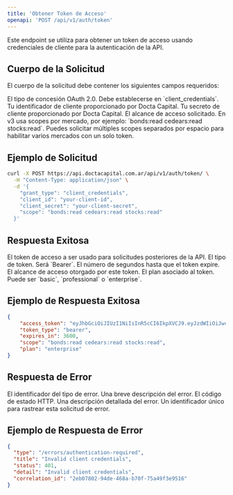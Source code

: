 ```yaml
---
title: 'Obtener Token de Acceso'
openapi: 'POST /api/v1/auth/token'
---
```


<Note>
  Este endpoint se utiliza para obtener un token de acceso usando credenciales de cliente para la autenticación de la API.
</Note>

## Cuerpo de la Solicitud

El cuerpo de la solicitud debe contener los siguientes campos requeridos:

<ParamField body="grant_type" type="string" required>
  El tipo de concesión OAuth 2.0. Debe establecerse en `client_credentials`.
</ParamField>

<ParamField body="client_id" type="string" required>
  Tu identificador de cliente proporcionado por Docta Capital.
</ParamField>

<ParamField body="client_secret" type="string" required>
  Tu secreto de cliente proporcionado por Docta Capital.
</ParamField>

<ParamField body="scope" type="string" required>
  El alcance de acceso solicitado. En v3 usa scopes por mercado, por ejemplo: `bonds:read cedears:read stocks:read`.
  
  <Tip>
  Puedes solicitar múltiples scopes separados por espacio para habilitar varios mercados con un solo token.
  </Tip>
</ParamField>

## Ejemplo de Solicitud

```bash
curl -X POST https://api.doctacapital.com.ar/api/v1/auth/token/ \
  -H "Content-Type: application/json" \
  -d '{
    "grant_type": "client_credentials",
    "client_id": "your-client-id",
    "client_secret": "your-client-secret",
    "scope": "bonds:read cedears:read stocks:read"
  }'
```

## Respuesta Exitosa

<ResponseField name="access_token" type="string">
  El token de acceso a ser usado para solicitudes posteriores de la API.
</ResponseField>

<ResponseField name="token_type" type="string">
  El tipo de token. Será `Bearer`.
</ResponseField>

<ResponseField name="expires_in" type="integer">
  El número de segundos hasta que el token expire.
</ResponseField>

<ResponseField name="scope" type="string">
  El alcance de acceso otorgado por este token.
</ResponseField>

<ResponseField name="plan" type="string">
  El plan asociado al token. Puede ser `basic`, `professional` o `enterprise`.
</ResponseField>

## Ejemplo de Respuesta Exitosa

```json
{
    "access_token": "eyJhbGciOiJIUzI1NiIsInR5cCI6IkpXVCJ9.eyJzdWIiOiJwcm9kLWJhc3Rpb24tMDAxIiwiY2xpZW50X2lkIjoicHJvZC1iYXN0aW9uLTAwMSIsInNjb3BlcyI6WyJtYXJrZXRfZGF0YTpyZWFkIl0sInBsYW4iOiJlbnRlcnByaXNlIiwidG9rZW5fdHlwZSI6ImJlYXJlciIsImV4cCI6MTc1NzQ1Njg5OSwiaWF0IjoxNzU3NDUzMjk5fQ.zbvaoJLRwXFgW0aYG3DiZQM3p_4BZ3SNWj1mZEtN9wU",
    "token_type": "bearer",
    "expires_in": 3600,
    "scope": "bonds:read cedears:read stocks:read",
    "plan": "enterprise"
}
```

## Respuesta de Error

<ResponseField name="type" type="string">
  El identificador del tipo de error.
</ResponseField>

<ResponseField name="title" type="string">
  Una breve descripción del error.
</ResponseField>

<ResponseField name="status" type="integer">
  El código de estado HTTP.
</ResponseField>

<ResponseField name="detail" type="string">
  Una descripción detallada del error.
</ResponseField>

<ResponseField name="correlation_id" type="string">
  Un identificador único para rastrear esta solicitud de error.
</ResponseField>

## Ejemplo de Respuesta de Error

```json
{
  "type": "/errors/authentication-required",
  "title": "Invalid client credentials",
  "status": 401,
  "detail": "Invalid client credentials",
  "correlation_id": "2eb07802-94de-468a-b70f-75a49f3e9516"
}
```
